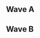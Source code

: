 {{DISPLAYTITLE: LAN ETS 2017: ''Melee'' Singles Pools}}{{Tabs static
|name1=Overview
|link1=LAN ETS/2017/Melee
|name2=Singles Pools
|link2=LAN ETS/2017/Melee/Singles Pools
|name3=Singles Bracket
|link3=LAN ETS/2017/Melee/Singles Bracket
|name4=Doubles Bracket
|link4=LAN ETS/2017/Melee/Doubles Bracket
|This=2
}}
==Wave A==
{{Box|start|padding=2em}}
{{HiddenSort|===A1===}}
{{GroupTableStart |Bracket A1|width=300px}}
{{GroupTableSlot|Leffen|flag=se|win_m=7|lose_m=0|place=1|bg=up|go={{advance|LAN ETS/2017/Melee/Singles Bracket#Winners Bracket}}}}
{{GroupTableSlot|JustAFrog|flag=|win_m=6|lose_m=1|place=2|bg=stay|go={{advance|LAN ETS/2017/Melee/Singles Bracket#Losers Bracket}}}}
{{GroupTableSlot|Zefag|flag=ca|win_m=5|lose_m=2|place=3|bg=down}}
{{GroupTableSlot|Kaltho|flag=ca|win_m=4|lose_m=3|place=4|bg=down}}
{{GroupTableSlot|Ingo|flag=|win_m=3|lose_m=4|place=5|bg=down}}
{{GroupTableSlot|Spad|flag=|win_m=2|lose_m=5|place=6|bg=down}}
{{GroupTableSlot|Zaza|flag=ca|win_m=1|lose_m=6|place=7|bg=down}}
{{GroupTableSlot|jayson_vong|flag=|win_m=0|lose_m=7|place=8|bg=down}}
{{GroupTableEnd}}
{{Box|break|padding=2em}}

{{HiddenSort|===A2===}}
{{GroupTableStart |Bracket A2|width=300px}}
{{GroupTableSlot|Ryan Ford|flag=ca|win_m=6|lose_m=0|place=1|bg=up|go={{advance|LAN ETS/2017/Melee/Singles Bracket#Winners Bracket}}}}
{{GroupTableSlot|RudoFrenchRevolt|flag=|win_m=5|lose_m=1|place=2|bg=stay|go={{advance|LAN ETS/2017/Melee/Singles Bracket#Losers Bracket}}}}
{{GroupTableSlot|Kevin|flag=|win_m=4|lose_m=2|place=3|bg=down}}
{{GroupTableSlot|rozpo|flag=|win_m=3|lose_m=3|place=4|bg=down}}
{{GroupTableSlot|Anniephobia|flag=|win_m=2|lose_m=4|place=5|bg=down}}
{{GroupTableSlot|Ladies_and_Squats|flag=|win_m=1|lose_m=5|place=6|bg=down}}
{{GroupTableSlot|dibelloalex|flag=|win_m=0|lose_m=6|place=7|bg=down}}
{{GroupTableEnd}}
{{Box|break|padding=2em}}

{{HiddenSort|===A3===}}
{{GroupTableStart |Bracket A3|width=300px}}
{{GroupTableSlot|Kage|flag=ca|win_m=6|lose_m=0|place=1|bg=up|go={{advance|LAN ETS/2017/Melee/Singles Bracket#Winners Bracket}}}}
{{GroupTableSlot|Nix|flag=ca|win_m=5|lose_m=1|place=2|bg=stay|go={{advance|LAN ETS/2017/Melee/Singles Bracket#Losers Bracket}}}}
{{GroupTableSlot|Cco|flag=ca|win_m=4|lose_m=2|place=3|bg=down}}
{{GroupTableSlot|RoiSoleil|flag=|win_m=3|lose_m=3|place=4|bg=down}}
{{GroupTableSlot|Spokys|flag=ca|win_m=1|lose_m=5|place=5|bg=down}}
{{GroupTableSlot|Drizzt|flag=|win_m=1|lose_m=5|place=5|bg=down}}
{{GroupTableSlot|Colinax|flag=ca|win_m=1|lose_m=5|place=5|bg=down}}
{{GroupTableEnd}}
{{Box|break|padding=2em}}

{{HiddenSort|===A4===}}
{{GroupTableStart |Bracket A4|width=300px}}
{{GroupTableSlot|Legend|flag=ca|win_m=6|lose_m=0|place=1|bg=up|go={{advance|LAN ETS/2017/Melee/Singles Bracket#Winners Bracket}}}}
{{GroupTableSlot|sn3aky|flag=ca|win_m=5|lose_m=1|place=2|bg=stay|go={{advance|LAN ETS/2017/Melee/Singles Bracket#Losers Bracket}}}}
{{GroupTableSlot|jdiosama|flag=|win_m=3|lose_m=3|place=3|bg=down}}
{{GroupTableSlot|pokiloki|flag=ca|win_m=3|lose_m=3|place=3|bg=down}}
{{GroupTableSlot|Tony|flag=|win_m=2|lose_m=4|place=5|bg=down}}
{{GroupTableSlot|nyriswar|flag=|win_m=2|lose_m=4|place=5|bg=down}}
{{GroupTableSlot|samtopkiller|flag=|win_m=0|lose_m=6|place=7|bg=down}}
{{GroupTableEnd}}
{{Box|break|padding=2em}}

{{HiddenSort|===A5===}}
{{GroupTableStart |Bracket A5|width=300px}}
{{GroupTableSlot|HP|flag=zw|win_m=6|lose_m=0|place=1|bg=up|go={{advance|LAN ETS/2017/Melee/Singles Bracket#Winners Bracket}}}}
{{GroupTableSlot|Y061 Beer|flag=ca|win_m=5|lose_m=1|place=2|bg=stay|go={{advance|LAN ETS/2017/Melee/Singles Bracket#Losers Bracket}}}}
{{GroupTableSlot|Anvil|flag=ca|win_m=4|lose_m=2|place=3|bg=down}}
{{GroupTableSlot|VermontPatrick|flag=|win_m=3|lose_m=3|place=4|bg=down}}
{{GroupTableSlot|DLX|flag=ca|win_m=2|lose_m=4|place=5|bg=down}}
{{GroupTableSlot|CommeTesSerieux|flag=|win_m=1|lose_m=5|place=6|bg=down}}
{{GroupTableSlot|tame|flag=ca|win_m=0|lose_m=6|place=7|bg=down}}
{{GroupTableEnd}}
{{Box|break|padding=2em}}

{{HiddenSort|===A6===}}
{{GroupTableStart |Bracket A6|width=300px}}
{{GroupTableSlot|SAUS|flag=ca|win_m=6|lose_m=0|place=1|bg=up|go={{advance|LAN ETS/2017/Melee/Singles Bracket#Winners Bracket}}}}
{{GroupTableSlot|X_|flag=|win_m=5|lose_m=1|place=2|bg=stay|go={{advance|LAN ETS/2017/Melee/Singles Bracket#Losers Bracket}}}}
{{GroupTableSlot|Maple|flag=|win_m=4|lose_m=2|place=3|bg=down}}
{{GroupTableSlot|yanlecool666|flag=|win_m=3|lose_m=3|place=4|bg=down}}
{{GroupTableSlot|Joepotato|flag=ca|win_m=2|lose_m=4|place=5|bg=down}}
{{GroupTableSlot|Peco|flag=|win_m=1|lose_m=5|place=6|bg=down}}
{{GroupTableSlot|TheTrueHelix|flag=|win_m=0|lose_m=6|place=7|bg=down}}
{{GroupTableEnd}}
{{Box|break|padding=2em}}

{{HiddenSort|===A7===}}
{{GroupTableStart |Bracket A7|width=300px}}
{{GroupTableSlot|deadbones|flag=|win_m=7|lose_m=0|place=1|bg=up|go={{advance|LAN ETS/2017/Melee/Singles Bracket#Winners Bracket}}}}
{{GroupTableSlot|Eon|flag=ca|win_m=6|lose_m=1|place=2|bg=stay|go={{advance|LAN ETS/2017/Melee/Singles Bracket#Losers Bracket}}}}
{{GroupTableSlot|Kevin|flag=|win_m=5|lose_m=2|place=3|bg=down}}
{{GroupTableSlot|Breloom|flag=ca|win_m=4|lose_m=3|place=4|bg=down}}
{{GroupTableSlot|BestestPals|flag=|win_m=3|lose_m=4|place=5|bg=down}}
{{GroupTableSlot|Babylone|flag=ca|win_m=2|lose_m=5|place=6|bg=down}}
{{GroupTableSlot|Raddz|flag=ca|win_m=1|lose_m=6|place=7|bg=down}}
{{GroupTableSlot|jussBcool|flag=|win_m=0|lose_m=7|place=8|bg=down}}
{{GroupTableEnd}}
{{Box|break|padding=2em}}

{{HiddenSort|===A8===}}
{{GroupTableStart |Bracket A8|width=300px}}
{{GroupTableSlot|PizzaGalaxy|flag=ca|win_m=7|lose_m=0|place=1|bg=up|go={{advance|LAN ETS/2017/Melee/Singles Bracket#Winners Bracket}}}}
{{GroupTableSlot|EviL-X|flag=ca|win_m=6|lose_m=1|place=2|bg=stay|go={{advance|LAN ETS/2017/Melee/Singles Bracket#Losers Bracket}}}}
{{GroupTableSlot|Shrimp|flag=ca|win_m=5|lose_m=2|place=3|bg=down}}
{{GroupTableSlot|Fingabeat|flag=ca|win_m=4|lose_m=3|place=4|bg=down}}
{{GroupTableSlot|Auradark|flag=ca|win_m=3|lose_m=4|place=5|bg=down}}
{{GroupTableSlot|AzrexL51|flag=|win_m=2|lose_m=5|place=6|bg=down}}
{{GroupTableSlot|Jean_Luc|flag=|win_m=1|lose_m=6|place=7|bg=down}}
{{GroupTableSlot|Valus_Nixxis|flag=|win_m=0|lose_m=7|place=8|bg=down}}
{{GroupTableEnd}}
{{Box|end}}

==Wave B==
{{Box|start|padding=2em}}
{{HiddenSort|===B1===}}
{{GroupTableStart |Bracket B1|width=300px}}
{{GroupTableSlot|KirbyKaze|flag=ca|win_m=6|lose_m=0|place=1|bg=up|go={{advance|LAN ETS/2017/Melee/Singles Bracket#Winners Bracket}}}}
{{GroupTableSlot|Seabass|flag=|win_m=5|lose_m=1|place=2|bg=stay|go={{advance|LAN ETS/2017/Melee/Singles Bracket#Losers Bracket}}}}
{{GroupTableSlot|SwarmOfMats|flag=ca|win_m=4|lose_m=2|place=3|bg=down}}
{{GroupTableSlot|VonLykten|flag=|win_m=3|lose_m=3|place=4|bg=down}}
{{GroupTableSlot|PinkFloaties|flag=ca|win_m=2|lose_m=4|place=5|bg=down}}
{{GroupTableSlot|Berny1613|flag=|win_m=1|lose_m=5|place=6|bg=down}}
{{GroupTableSlot|WeakKnee|flag=|win_m=0|lose_m=6|place=7|bg=down}}
{{GroupTableEnd}}
{{Box|break|padding=2em}}

{{HiddenSort|===B2===}}
{{GroupTableStart |Bracket B2|width=300px}}
{{GroupTableSlot|Trulliam|flag=ca|win_m=6|lose_m=0|place=1|bg=up|go={{advance|LAN ETS/2017/Melee/Singles Bracket#Winners Bracket}}}}
{{GroupTableSlot|melpyx|flag=ca|win_m=5|lose_m=1|place=2|bg=stay|go={{advance|LAN ETS/2017/Melee/Singles Bracket#Losers Bracket}}}}
{{GroupTableSlot|awastus|flag=|win_m=4|lose_m=2|place=3|bg=down}}
{{GroupTableSlot|DrewGaming|flag=ca|win_m=3|lose_m=3|place=4|bg=down}}
{{GroupTableSlot|Crumbling|flag=|win_m=2|lose_m=4|place=5|bg=down}}
{{GroupTableSlot|DanTalents|flag=|win_m=1|lose_m=5|place=6|bg=down}}
{{GroupTableSlot|Chomper|flag=ca|win_m=0|lose_m=6|place=7|bg=down}}
{{GroupTableEnd}}
{{Box|break|padding=2em}}

{{HiddenSort|===B3===}}
{{GroupTableStart |Bracket B3|width=300px}}
{{GroupTableSlot|Nightmare|flag=ca|win_m=6|lose_m=0|place=1|bg=up|go={{advance|LAN ETS/2017/Melee/Singles Bracket#Winners Bracket}}}}
{{GroupTableSlot|Wiseclown|flag=ca|win_m=5|lose_m=1|place=2|bg=stay|go={{advance|LAN ETS/2017/Melee/Singles Bracket#Losers Bracket}}}}
{{GroupTableSlot|YukariYakumo|flag=ca|win_m=4|lose_m=2|place=3|bg=down}}
{{GroupTableSlot|Starkey|flag=ca|win_m=3|lose_m=3|place=4|bg=down}}
{{GroupTableSlot|Zeus|flag=|win_m=2|lose_m=4|place=5|bg=down}}
{{GroupTableSlot|CasualSpy|flag=|win_m=1|lose_m=5|place=6|bg=down}}
{{GroupTableSlot|GeorgioVallou|flag=|win_m=0|lose_m=6|place=7|bg=down}}
{{GroupTableEnd}}
{{Box|break|padding=2em}}

{{HiddenSort|===B4===}}
{{GroupTableStart |Bracket B4|width=300px}}
{{GroupTableSlot|Lunar Dusk|flag=ca|win_m=5|lose_m=1|place=1|bg=up|go={{advance|LAN ETS/2017/Melee/Singles Bracket#Winners Bracket}}}}
{{GroupTableSlot|LXIX|flag=ca|win_m=5|lose_m=1|place=2|bg=stay|go={{advance|LAN ETS/2017/Melee/Singles Bracket#Losers Bracket}}}}
{{GroupTableSlot|WarNine|flag=ca|win_m=4|lose_m=2|place=3|bg=down}}
{{GroupTableSlot|BowserGuy|flag=ca|win_m=3|lose_m=3|place=4|bg=down}}
{{GroupTableSlot|HiImDeath|flag=ca|win_m=3|lose_m=3|place=4|bg=down}}
{{GroupTableSlot|mmasi|flag=|win_m=1|lose_m=5|place=6|bg=down}}
{{GroupTableSlot|SuperTett|flag=|win_m=0|lose_m=6|place=7|bg=down}}
{{GroupTableEnd}}
{{Box|break|padding=2em}}

{{HiddenSort|===B5===}}
{{GroupTableStart |Bracket B5|width=300px}}
{{GroupTableSlot|Tranimal|flag=ca|win_m=6|lose_m=0|place=1|bg=up|go={{advance|LAN ETS/2017/Melee/Singles Bracket#Winners Bracket}}}}
{{GroupTableSlot|SpaceGhost|flag=ca|win_m=5|lose_m=1|place=2|bg=stay|go={{advance|LAN ETS/2017/Melee/Singles Bracket#Losers Bracket}}}}
{{GroupTableSlot|Charlie|flag=us|win_m=4|lose_m=2|place=3|bg=down}}
{{GroupTableSlot|Retro|flag=|win_m=2|lose_m=4|place=4|bg=down}}
{{GroupTableSlot|Tiger|flag=ca|win_m=2|lose_m=4|place=4|bg=down}}
{{GroupTableSlot|StitchFace|flag=|win_m=2|lose_m=4|place=4|bg=down}}
{{GroupTableSlot|Zldain|flag=|win_m=0|lose_m=6|place=7|bg=down}}
{{GroupTableEnd}}
{{Box|break|padding=2em}}

{{HiddenSort|===B6===}}
{{GroupTableStart |Bracket B6|width=300px}}
{{GroupTableSlot|Padre|flag=ca|win_m=6|lose_m=0|place=1|bg=up|go={{advance|LAN ETS/2017/Melee/Singles Bracket#Winners Bracket}}}}
{{GroupTableSlot|PlamZ|flag=ca|win_m=5|lose_m=1|place=2|bg=stay|go={{advance|LAN ETS/2017/Melee/Singles Bracket#Losers Bracket}}}}
{{GroupTableSlot|Her0|flag=|win_m=3|lose_m=3|place=3|bg=down}}
{{GroupTableSlot|Gardenerd|flag=ca|win_m=3|lose_m=3|place=3|bg=down}}
{{GroupTableSlot|Admiral|flag=us|win_m=2|lose_m=4|place=5|bg=down}}
{{GroupTableSlot|WillyB|flag=|win_m=2|lose_m=4|place=5|bg=down}}
{{GroupTableSlot|Koberiah|flag=|win_m=0|lose_m=6|place=7|bg=down}}
{{GroupTableEnd}}
{{Box|break|padding=2em}}

{{HiddenSort|===B7===}}
{{GroupTableStart |Bracket B7|width=300px}}
{{GroupTableSlot|nintnt|flag=ca|win_m=7|lose_m=0|place=1|bg=up|go={{advance|LAN ETS/2017/Melee/Singles Bracket#Winners Bracket}}}}
{{GroupTableSlot|Gabe|flag=ca|win_m=6|lose_m=1|place=2|bg=stay|go={{advance|LAN ETS/2017/Melee/Singles Bracket#Losers Bracket}}}}
{{GroupTableSlot|Bobo|flag=ca|win_m=4|lose_m=3|place=3|bg=down}}
{{GroupTableSlot|Kratos25|flag=ca|win_m=4|lose_m=3|place=3|bg=down}}
{{GroupTableSlot|Tapis|flag=|win_m=2|lose_m=5|place=5|bg=down}}
{{GroupTableSlot|Satiriques|flag=ca|win_m=2|lose_m=5|place=5|bg=down}}
{{GroupTableSlot|NeXx|flag=|win_m=2|lose_m=5|place=5|bg=down}}
{{GroupTableSlot|Apollo|flag=|win_m=1|lose_m=6|place=8|bg=down}}
{{GroupTableEnd}}
{{Box|break|padding=2em}}

{{HiddenSort|===B8===}}
{{GroupTableStart |Bracket B8|width=300px}}
{{GroupTableSlot|Spicy Hungarian|flag=ca|win_m=6|lose_m=0|place=1|bg=up|go={{advance|LAN ETS/2017/Melee/Singles Bracket#Winners Bracket}}}}
{{GroupTableSlot|lShadow|flag=|win_m=5|lose_m=1|place=2|bg=stay|go={{advance|LAN ETS/2017/Melee/Singles Bracket#Losers Bracket}}}}
{{GroupTableSlot|keo|flag=|win_m=4|lose_m=2|place=3|bg=down}}
{{GroupTableSlot|Synnett|flag=ca|win_m=3|lose_m=3|place=4|bg=down}}
{{GroupTableSlot|jf428|flag=|win_m=2|lose_m=4|place=5|bg=down}}
{{GroupTableSlot|Cuku|flag=|win_m=1|lose_m=5|place=6|bg=down}}
{{GroupTableSlot|HeavenSwordz|flag=ca|win_m=0|lose_m=6|place=7|bg=down}}
{{GroupTableEnd}}
{{Box|end}}
